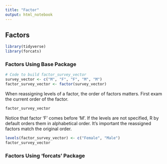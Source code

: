 ```yaml
---
title: "Factor"
output: html_notebook
---
```


## Factors

```r
library(tidyverse)
library(forcats)
```

### Factors Using Base Package

```r
# Code to build factor_survey_vector
survey_vector <- c("M", "F", "F", "M", "M")
factor_survey_vector <- factor(survey_vector)
```

When reassigning levels of a factor, the order of factors matters. First exam
the current order of the factor.

```r
factor_survey_vector
```

Notice that factor 'F' comes before 'M'. If the levels are not specified, R by 
default orders them in alphabetical order. It's important the reassigned factors
match the original order.

```r
levels(factor_survey_vector) <- c("Female", "Male")
factor_survey_vector
```

### Factors Using 'forcats' Package

